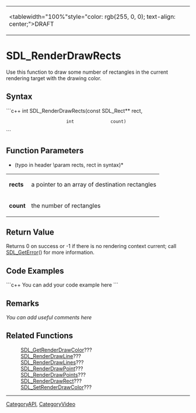 <!-- pragma section-numbers off -->
<!-- pragma disable-camelcase -->
{|
|<tablewidth="100%"style="color: rgb(255, 0, 0); text-align: center;">DRAFT
|}

= SDL_RenderDrawRects =
Use this function to draw some number of rectangles in the current rendering target with the drawing color.


== Syntax ==
```c++
int SDL_RenderDrawRects(const SDL_Rect** rect,
                        int              count)
```

== Function Parameters ==
*(typo in header \param rects, rect in syntax)*

{|
|'''rects'''
|a pointer to an array of destination rectangles
|-
|'''count'''
|the number of rectangles
|}

== Return Value ==
Returns 0 on success or -1 if there is no rendering context current; call [[SDL_GetError]]() for more information.

== Code Examples ==
```c++
You can add your code example here
```

== Remarks ==
''You can add useful comments here''

== Related Functions ==
:[[SDL_GetRenderDrawColor]]???
:[[SDL_RenderDrawLine]]???
:[[SDL_RenderDrawLines]]???
:[[SDL_RenderDrawPoint]]???
:[[SDL_RenderDrawPoints]]???
:[[SDL_RenderDrawRect]]???
:[[SDL_SetRenderDrawColor]]???

----
[[CategoryAPI]], [[CategoryVideo]]
